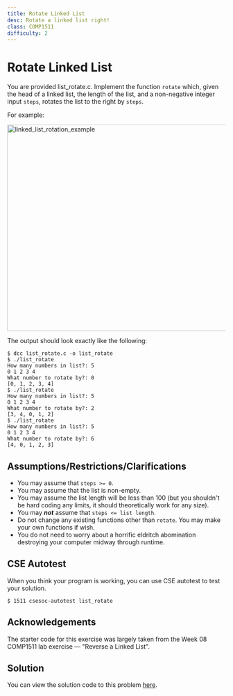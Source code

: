 ```yaml
---
title: Rotate Linked List
desc: Rotate a linked list right!
class: COMP1511
difficulty: 2
---
```


# Rotate Linked List

You are provided list_rotate.c. Implement the function `rotate` which, given the head of a linked list, the length of the list, and a non-negative integer input `steps`, rotates the list to the right by `steps`.

For example:

<img
  src="/images/comp1511-revision/diagram.png"
  alt="linked_list_rotation_example"
  width="800"
  height="474"
/>

The output should look exactly like the following:

```bash:~/1511-revision/list_rotate
$ dcc list_rotate.c -o list_rotate
$ ./list_rotate
How many numbers in list?: 5
0 1 2 3 4
What number to rotate by?: 0
[0, 1, 2, 3, 4]
$ ./list_rotate
How many numbers in list?: 5
0 1 2 3 4
What number to rotate by?: 2
[3, 4, 0, 1, 2]
$ ./list_rotate
How many numbers in list?: 5
0 1 2 3 4
What number to rotate by?: 6
[4, 0, 1, 2, 3]
```

## Assumptions/Restrictions/Clarifications

- You may assume that `steps >= 0`.
- You may assume that the list is non-empty.
- You may assume the list length will be less than 100 (but you shouldn't be hard coding any limits, it should theoretically work for any size).
- You may **_not_** assume that `steps <= list length`.
- Do not change any existing functions other than `rotate`. You may make your own functions if wish.
- You do not need to worry about a horrific eldritch abomination destroying your computer midway through runtime.

## CSE Autotest

When you think your program is working, you can use CSE autotest to test your solution.

```bash:~/1511-revision/list_rotate
$ 1511 csesoc-autotest list_rotate
```

## Acknowledgements

The starter code for this exercise was largely taken from the Week 08 COMP1511 lab exercise — "Reverse a Linked List".

## Solution

You can view the solution code to this problem [here](https://github.com/Allynixtor/comp1511-23T1-problems/blob/main/solutions/list_rotate/solution.c).
